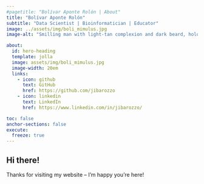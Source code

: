 ```yaml
---
#pagetitle: "Bolívar Aponte Rolón | About"
title: "Bolívar Aponte Rolón"
subtitle: "Data Scientist | Bioinformatician | Educator"
image: ../assets/img/boli_mimulus.jpg
image-alt: "Smilling man with light-tan complexion and dark beard, holding a Mimulus flower the mountainous outdoors"

about:
  id: hero-heading
  template: jolla
  image: assets/img/boli_mimulus.jpg
  image-width: 20em
  links:
    - icon: github
      text: GitHub
      href: https://github.com/jibarozzo
    - icon: linkedin
      text: LinkedIn
      href: https://www.linkedin.com/in/jibarozzo/

toc: false
anchor-sections: false
execute: 
  freeze: true
---
```


<!-- ::: {#hero-heading} -->
<!-- ::: -->

## Hi there! 
<!-- ![](assets/img/JR-logo.webp){.img-va-bottom fig-alt="cat with tail shaped as the letter J next to last name initial R" width="100"} -->

Thanks for visiting my website -- I'm happy you're here!


